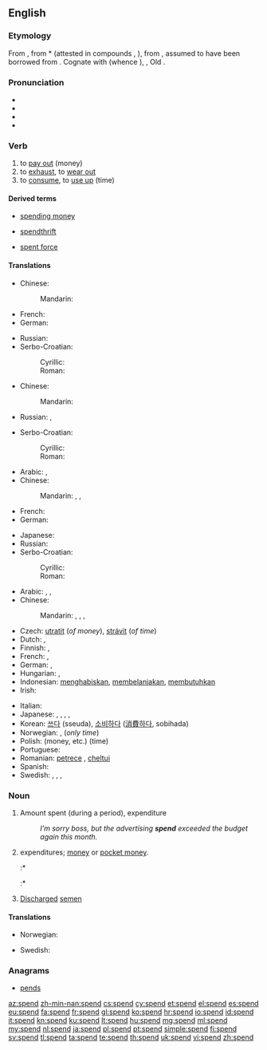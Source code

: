 ==English==

===Etymology===
From {{etyl|enm}} {{term|spenden|lang=enm}}, from {{etyl|ang}} *{{term||spendan|lang=ang}} (attested in compounds {{term|aspendan|āspendan|to spend|lang=ang}}, {{term|forspendan||to use up, consume|lang=ang}}), from {{proto|Germanic|spendanan||spendōnan|to spend|lang=en}}, assumed to have been borrowed from {{etyl|la}} {{term|expendere|expendere|to weigh out|lang=la}}. Cognate with {{etyl|goh|-}} {{term|spenton|spentōn|to consume, use, spend|lang=goh}} (whence {{etyl|de|-}} {{term|spenden||to donate, provide|lang=de}}), {{etyl|dum|-}} {{term|spenden||to spend, dedicate|lang=nl}}, Old {{etyl|is|-}} {{term|spenna||to spend|lang=is}}.

===Pronunciation===
* {{SAMPA|/spEnd/}}
* {{IPA|/spɛnd/}}
* {{audio|en-us-spend.ogg|Audio (US)}}
* {{rhymes|ɛnd}}

===Verb===
{{en-verb|spends|spending|spent}}
# to [[pay out]] (money)
# to [[exhaust]], to [[wear out]]
# to [[consume]], to [[use up]] (time)

====Derived terms====
{{rel-top3|Terms derived from ''spend'' (verb)}}
* [[spending money]]
{{rel-mid3}}
* [[spendthrift]]
{{rel-mid3}}
* [[spent force]]
{{rel-bottom}}

====Translations====
{{trans-top|to pay out}}
* Chinese:
*: Mandarin: {{t|zh|花|tr=huā|sc=Hani}}
* French: {{t|fr|dépenser}}
* German: {{t|de|ausgeben}}
{{trans-mid}}
* Russian: {{t|ru|тратить|tr=trátitʹ|sc=Cyrl}}
* Serbo-Croatian:
*: Cyrillic: {{t|sh|тратити}}
*: Roman: {{t|sh|tratiti}}
{{trans-bottom}}

{{trans-top|to wear out, to exhaust}}
* Chinese:
*: Mandarin: {{t|zh|花|tr=huā|sc=Hani}}
* Russian: {{t|ru|тратить|tr=trátitʹ|sc=Cyrl}}, {{t|ru|расходовать|tr=rasxódovatʹ|sc=Cyrl}}
{{trans-mid}}
* Serbo-Croatian:
*: Cyrillic: {{t|sh|тратити}}
*: Roman: {{t|sh|tratiti}}
{{trans-bottom}}

{{trans-top|to consume, to use up}}
* Arabic: {{qualifier|pass (time)}} {{t|ar|قضى|tr=qáḍā|sc=Arab}}, {{qualifier|imperfect:}} {{t|ar|يقضي|tr=yáqḍī|sc=Arab}}
* Chinese:
*: Mandarin: {{t|zh|度過|sc=Hani}}, {{t|zh|度过|tr=dùguò|sc=Hani}}, {{t|zh|度|tr=dù|sc=Hani}}
* French: {{t|fr|passer}}
* German: {{t|de|verbringen}}
{{trans-mid}}
* Japanese: {{t|ja|過ごす|tr=すごす, sugosu|sc=Jpan}}
* Russian: {{t|ru|проводить|tr=provodítʹ|sc=Cyrl}}
* Serbo-Croatian:
*: Cyrillic: {{t|sh|проводити}}
*: Roman: {{t|sh|provoditi}}
{{trans-bottom}}


{{trans-top|Translations to be checked}}
* Arabic: {{t|ar|صرف|tr=Sárafa}},  {{t|ar|أنفق|tr='anfaqa}}, {{qualifier|time}} {{t|ar|قضى|tr=qaDaa}}
* Chinese:
*: Mandarin: {{t-|cmn|花|tr=huā|sc=Hani}},  {{qualifier|time}} {{t-|cmn|度過|sc=Hani}},  {{t-|cmn|度过|tr=dùguò|sc=Hani}},  {{t-|cmn|度|tr=dù|sc=Hani}}
* Czech: [[utratit]] (''of money''), [[strávit]] (''of time'')
* Dutch: {{t+|nl|uitgeven}}, {{t-|nl|doorbrengen}}
* Finnish: {{t+|fi|kuluttaa}}, {{t+|fi|käyttää}}
* French: {{qualifier|time}} {{t+|fr|passer}}, {{qualifier|money, etc.}} {{t+|fr|dépenser}}
* German: {{t+|de|ausgeben}},  {{qualifier|time}} {{t+|de|verbringen}}
* Hungarian: {{t+|hu|költ}}, {{t+|hu|kiad}}
* Indonesian: [[habis|menghabiskan]], [[belanja|membelanjakan]], [[butuh|membutuhkan]]
* Irish: {{t-|ga|caith|xs=Irish}}
{{trans-mid}}
* Italian: {{t+|it|spendere}}
* Japanese: {{t+|ja|使う|tr=tsukau}}, {{t-|ja|かかる|tr=kakaru}}, {{t-|ja|要する|tr=ようする, yō-suru}}, {{t+|ja|消費|alt=消費する|tr=しょうひする, shōhi-suru}},  {{qualifier|time}} {{t|ja|過ごす|tr=sugosu}}
* Korean: [[쓰다]] (sseuda), [[소비하다]] ([[消費]][[하다]], sobihada)
* Norwegian: {{t|no|bruke}}, {{t|no|tilbringe}} (''only time'')
* Polish: {{t+|pl|tracić}} (money, etc.) {{t|pl|spędzać}} (time)
* Portuguese: {{t+|pt|gastar}}
* Romanian: [[petrece]] {{italbrac|time}}, [[cheltui]] {{italbrac|money, etc.}}
* Spanish: {{t-|es|gastar}}
* Swedish: {{t|sv|göra slut på}}, {{qualifier|money, etc.}} {{t|sv|förbruka}}, {{qualifier|money}} {{t|sv|spendera}}, {{qualifier|time}} {{t|sv|tillbringa}}
{{trans-bottom}}

===Noun===
{{en-noun}}

# Amount spent (during a period), expenditure
#: ''I’m sorry boss, but the advertising '''spend''' exceeded the budget again this month.''
# {{context|[[pluralize]]d|}} expenditures; [[money]] or [[pocket money]].
#:* {{quote-news
    | date = 2011-02-01
    | first = Ami
    | last = Sedghi
    | title = Record breaking January transfers: find the '''spends''' by club
    | newspaper = The Guardian
    | url = http://www.guardian.co.uk/news/datablog/2011/feb/01/january-transfer-spend-record-high-torres
    | passage = Total January '''spends''' by year
}}
#:* {{quote-web
    | year = 2011
    | title = Council spending over £500
    | site = Rochdale Metropolitan Borough Council
    | url = http://www.rochdale.gov.uk/business_and_employment/tenders_and_contracts/council_spending_over_£500.aspx
    | accessdate = 2012-01-26
    | passage = The '''spends''' have been made by our strategic partners ...
}}
# [[discharge|Discharged]] [[semen]]

====Translations====
{{trans-top|amount spent}}
{{trans-mid}}
{{trans-bottom}}

{{trans-top|a childish term for money or pocket money}}
* Norwegian: {{t|no|lommepenger|p}}
{{trans-mid}}
* Swedish: {{t|sv|fickpengar|p}}
{{trans-bottom}}

{{trans-top|discharged semen}}
{{trans-mid}}
{{trans-bottom}}

===Anagrams===
* [[pends#English|pends]]

[[az:spend]]
[[zh-min-nan:spend]]
[[cs:spend]]
[[cy:spend]]
[[et:spend]]
[[el:spend]]
[[es:spend]]
[[eu:spend]]
[[fa:spend]]
[[fr:spend]]
[[gl:spend]]
[[ko:spend]]
[[hr:spend]]
[[io:spend]]
[[id:spend]]
[[it:spend]]
[[kn:spend]]
[[ku:spend]]
[[lt:spend]]
[[hu:spend]]
[[mg:spend]]
[[ml:spend]]
[[my:spend]]
[[nl:spend]]
[[ja:spend]]
[[pl:spend]]
[[pt:spend]]
[[simple:spend]]
[[fi:spend]]
[[sv:spend]]
[[tl:spend]]
[[ta:spend]]
[[te:spend]]
[[th:spend]]
[[uk:spend]]
[[vi:spend]]
[[zh:spend]]